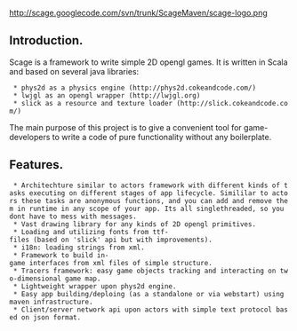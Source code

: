 [[http://scage.googlecode.com/svn/trunk/ScageMaven/scage-logo.png]]

==Introduction.==
Scage is a framework to write simple 2D opengl games. It is written in Scala and based on several java libraries:
  * phys2d as a physics engine (http://phys2d.cokeandcode.com/)
  * lwjgl as an opengl wrapper (http://lwjgl.org)
  * slick as a resource and texture loader (http://slick.cokeandcode.com/)

The main purpose of this project is to give a convenient tool for game-developers to write a code of pure functionality without any boilerplate.

==Features.==
  * Architechture similar to actors framework with different kinds of tasks executing on different stages of app lifecycle. Simililar to actors these tasks are anonymous functions, and you can add and remove them in runtime in any scope of your app. Its all singlethreaded, so you dont have to mess with messages.
  * Vast drawing library for any kinds of 2D opengl primitives.
  * Loading and utilizing fonts from ttf-files (based on 'slick' api but with improvements).
  * i18n: loading strings from xml.
  * Framework to build in-game interfaces from xml files of simple structure.
  * Tracers framework: easy game objects tracking and interacting on two-dimensional game map.
  * Lightweight wrapper upon phys2d engine.
  * Easy app building/deploing (as a standalone or via webstart) using maven infrastructure.
  * Client/server network api upon actors with simple text protocol based on json format.

